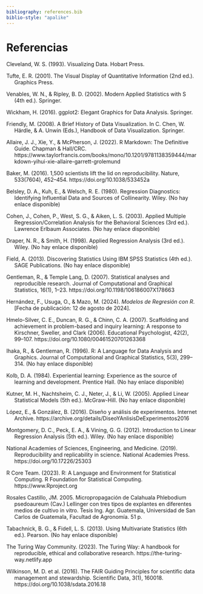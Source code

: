 ```yaml
---
bibliography: references.bib
biblio-style: "apalike"
---
```


# Referencias

::: hanging-indent
Cleveland, W. S. (1993). Visualizing Data. Hobart Press.

Tufte, E. R. (2001). The Visual Display of Quantitative Information (2nd ed.). Graphics Press.

Venables, W. N., & Ripley, B. D. (2002). Modern Applied Statistics with S (4th ed.). Springer.

Wickham, H. (2016). ggplot2: Elegant Graphics for Data Analysis. Springer.

Friendly, M. (2008). A Brief History of Data Visualization. In C. Chen, W. Härdle, & A. Unwin (Eds.), Handbook of Data Visualization. Springer.
:::

::: hanging-indent

Allaire, J. J., Xie, Y., & McPherson, J. (2022). R Markdown: The Definitive Guide. Chapman & Hall/CRC. https://www.taylorfrancis.com/books/mono/10.1201/9781138359444/markdown-yihui-xie-allaire-garrett-grolemund

Baker, M. (2016). 1,500 scientists lift the lid on reproducibility. Nature, 533(7604), 452–454. https://doi.org/10.1038/533452a

Belsley, D. A., Kuh, E., & Welsch, R. E. (1980). Regression Diagnostics: Identifying Influential Data and Sources of Collinearity. Wiley. (No hay enlace disponible)

Cohen, J., Cohen, P., West, S. G., & Aiken, L. S. (2003). Applied Multiple Regression/Correlation Analysis for the Behavioral Sciences (3rd ed.). Lawrence Erlbaum Associates. (No hay enlace disponible)

Draper, N. R., & Smith, H. (1998). Applied Regression Analysis (3rd ed.). Wiley. (No hay enlace disponible)

Field, A. (2013). Discovering Statistics Using IBM SPSS Statistics (4th ed.). SAGE Publications. (No hay enlace disponible)

Gentleman, R., & Temple Lang, D. (2007). Statistical analyses and reproducible research. Journal of Computational and Graphical Statistics, 16(1), 1–23. https://doi.org/10.1198/106186007X178663

Hernández, F., Usuga, O., & Mazo, M. (2024). *Modelos de Regresión con R*. \[Fecha de publicación: 12 de agosto de 2024\].

Hmelo-Silver, C. E., Duncan, R. G., & Chinn, C. A. (2007). Scaffolding and achievement in problem-based and inquiry learning: A response to Kirschner, Sweller, and Clark (2006). Educational Psychologist, 42(2), 99–107. https://doi.org/10.1080/00461520701263368

Ihaka, R., & Gentleman, R. (1996). R: A Language for Data Analysis and Graphics. Journal of Computational and Graphical Statistics, 5(3), 299–314. (No hay enlace disponible)

Kolb, D. A. (1984). Experiential learning: Experience as the source of learning and development. Prentice Hall. (No hay enlace disponible)

Kutner, M. H., Nachtsheim, C. J., Neter, J., & Li, W. (2005). Applied Linear Statistical Models (5th ed.). McGraw-Hill. (No hay enlace disponible)

López, E., & González, B. (2016). Diseño y análisis de experimentos. Internet Archive. https://archive.org/details/DiseoYAnlisisDeExperimentos2016

Montgomery, D. C., Peck, E. A., & Vining, G. G. (2012). Introduction to Linear Regression Analysis (5th ed.). Wiley. (No hay enlace disponible)

National Academies of Sciences, Engineering, and Medicine. (2019). Reproducibility and replicability in science. National Academies Press. https://doi.org/10.17226/25303

R Core Team. (2023). R: A Language and Environment for Statistical Computing. R Foundation for Statistical Computing. https://www.Rproject.org

Rosales Castillo, JM. 2005. Micropropagación de Calahuala Phlebodium psedoaureum (Cav.) Lellinger con tres tipos de explantes en diferentes medios de cultivo in vitro. Tesis Ing. Agr. Guatemala, Universidad de San Carlos de Guatemala, Facultad de Agronomía. 51 p. 

Tabachnick, B. G., & Fidell, L. S. (2013). Using Multivariate Statistics (6th ed.). Pearson. (No hay enlace disponible)

The Turing Way Community. (2023). The Turing Way: A handbook for reproducible, ethical and collaborative research. https://the-turing-way.netlify.app

Wilkinson, M. D. et al. (2016). The FAIR Guiding Principles for scientific data management and stewardship. Scientific Data, 3(1), 160018. https://doi.org/10.1038/sdata.2016.18
:::

